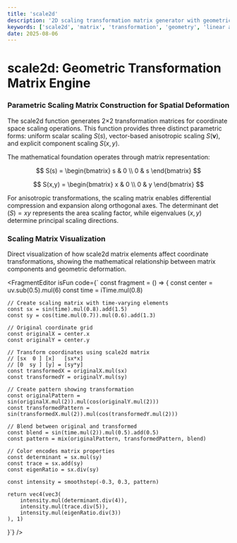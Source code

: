 ```yaml
---
title: 'scale2d'
description: '2D scaling transformation matrix generator with geometric synthesis capabilities'
keywords: ['scale2d', 'matrix', 'transformation', 'geometry', 'linear algebra']
date: 2025-08-06
---
```



# scale2d: Geometric Transformation Matrix Engine

### Parametric Scaling Matrix Construction for Spatial Deformation

The scale2d function generates 2×2 transformation matrices for coordinate space scaling operations. This function provides three distinct parametric forms: uniform scalar scaling $S(s)$, vector-based anisotropic scaling $S(\mathbf{v})$, and explicit component scaling $S(x,y)$.

The mathematical foundation operates through matrix representation:

$$
S(s) = \begin{bmatrix}
s & 0 \\
0 & s
\end{bmatrix}
$$

$$
S(x,y) = \begin{bmatrix}
x & 0 \\
0 & y
\end{bmatrix}
$$

For anisotropic transformations, the scaling matrix enables differential compression and expansion along orthogonal axes. The determinant $\det(S) = xy$ represents the area scaling factor, while eigenvalues $(x,y)$ determine principal scaling directions.

### Scaling Matrix Visualization

Direct visualization of how scale2d matrix elements affect coordinate transformations, showing the mathematical relationship between matrix components and geometric deformation.

<FragmentEditor
        isFun
        code={`
const fragment = () => {
    const center = uv.sub(0.5).mul(6)
    const time = iTime.mul(0.8)
    
    // Create scaling matrix with time-varying elements
    const sx = sin(time).mul(0.8).add(1.5)
    const sy = cos(time.mul(0.7)).mul(0.6).add(1.3)
    
    // Original coordinate grid
    const originalX = center.x
    const originalY = center.y
    
    // Transform coordinates using scale2d matrix
    // [sx  0 ] [x]   [sx*x]
    // [0  sy ] [y] = [sy*y]
    const transformedX = originalX.mul(sx)
    const transformedY = originalY.mul(sy)
    
    // Create pattern showing transformation
    const originalPattern = sin(originalX.mul(2)).mul(cos(originalY.mul(2)))
    const transformedPattern = sin(transformedX.mul(2)).mul(cos(transformedY.mul(2)))
    
    // Blend between original and transformed
    const blend = sin(time.mul(2)).mul(0.5).add(0.5)
    const pattern = mix(originalPattern, transformedPattern, blend)
    
    // Color encodes matrix properties
    const determinant = sx.mul(sy)
    const trace = sx.add(sy)
    const eigenRatio = sx.div(sy)
    
    const intensity = smoothstep(-0.3, 0.3, pattern)
    
    return vec4(vec3(
        intensity.mul(determinant.div(4)),
        intensity.mul(trace.div(5)),
        intensity.mul(eigenRatio.div(3))
    ), 1)
}`}
/>
